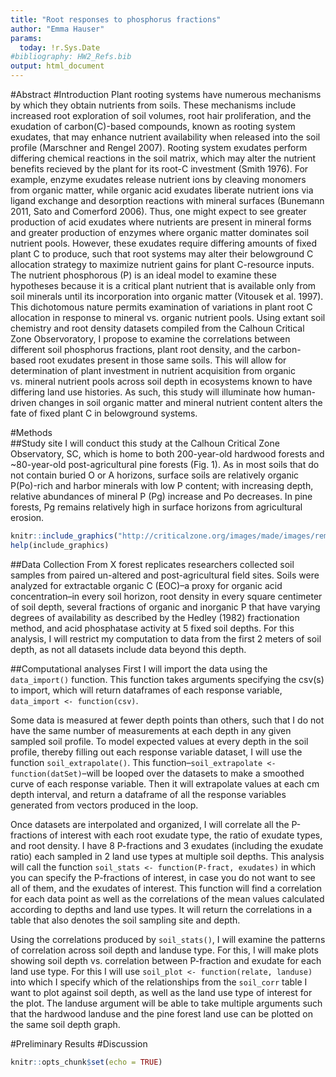 ```yaml
---
title: "Root responses to phosphorus fractions"
author: "Emma Hauser"
params:
  today: !r.Sys.Date
#bibliography: HW2_Refs.bib
output: html_document
---
```

#Abstract
#Introduction
Plant rooting systems have numerous mechanisms by which they obtain nutrients from soils. These mechanisms include increased root exploration of soil volumes, root hair proliferation, and the exudation of carbon(C)-based compounds, known as rooting system exudates, that may enhance nutrient availability when released into the soil profile (Marschner and Rengel 2007). Rooting system exudates perform differing chemical reactions in the soil matrix, which may alter the nutrient benefits recieved by the plant for its root-C investment (Smith 1976). For example, enzyme exudates release nutrient ions by cleaving monomers from organic matter, while organic acid exudates liberate nutrient ions via ligand exchange and desorption reactions with mineral surfaces (Bunemann 2011, Sato and Comerford 2006). Thus, one might expect to see greater production of acid exudates where nutrients are present in mineral forms and greater production of enzymes where organic matter dominates soil nutrient pools. However, these exudates require differing amounts of fixed plant C to produce, such that root systems may alter their belowground C allocation strategy to maximize nutrient gains for plant C-resource inputs. 
  The nutrient phosphorous (P) is an ideal model to examine these hypotheses because it is a critical plant nutrient that is available only from soil minerals until its incorporation into organic matter (Vitousek et al. 1997). This dichotomous nature permits examination of variations in plant root C allocation in response to mineral vs. organic nutrient pools. 
  Using extant soil chemistry and root density datasets compiled from the Calhoun Critical Zone Observoratory, I propose to examine the correlations between different soil phosphorus fractions, plant root density, and the carbon-based root exudates present in those same soils. This will allow for determination of plant investment in nutrient acquisition from organic vs. mineral nutrient pools across soil depth in ecosystems known to have differing land use histories. As such, this study will illuminate how human-driven changes in soil organic matter and mineral nutrient content alters the fate of fixed plant C in belowground systems. 

#Methods  
##Study site
I will conduct this study at the Calhoun Critical Zone Observatory, SC, which is home to both 200-year-old hardwood forests and ~80-year-old post-agricultural  pine forests (Fig. 1). As in most soils that do not contain buried O or A horizons, surface soils are relatively organic P(Po)-rich and harbor minerals with low P content; with increasing depth, relative abundances of mineral P (Pg) increase and Po decreases. In pine forests, Pg remains relatively high in surface horizons from agricultural erosion. 

```r
knitr::include_graphics("http://criticalzone.org/images/made/images/remote/https_criticalzone.org/images/national/photos-and-images/1National/CZOmap_900_508_80auto.jpg", dpi=100)
help(include_graphics)
```

##Data Collection
From X forest replicates researchers collected soil samples from paired un-altered and post-agricultural field sites. Soils were analyzed for extractable organic C (EOC)--a proxy for organic acid concentration--in every soil horizon, root density in every square centimeter of soil depth, several fractions of organic and inorganic P that have varying degrees of availability as described by the Hedley (1982) fractionation method, and acid phosphatase activity at 5 fixed soil depths. For this analysis, I will restrict my computation to data from the first 2 meters of soil depth, as not all datasets include data beyond this depth. 

##Computational analyses
  First I will import the data using the `data_import()` function. This function takes arguments specifying the csv(s) to import, which will return dataframes of each response variable, `data_import <- function(csv)`. 
  
  Some data is measured at fewer depth points than others, such that I do not have the same number of measurements at each depth in any given sampled soil profile. To model expected values at every depth in the soil profile, thereby filling out each response variable dataset, I will use the function `soil_extrapolate()`. This function--`soil_extrapolate <- function(datSet)`--will be looped over the datasets to make a smoothed curve of each response variable. Then it will extrapolate values at each cm depth interval, and return a dataframe of all the response variables generated from vectors produced in the loop.
  
Once datasets are interpolated and organized, I will correlate all the P-fractions of interest with each root exudate type, the ratio of exudate types, and root density. I have 8 P-fractions and 3 exudates (including the exudate ratio) each sampled in 2 land use types at multiple soil depths. This analysis will call the function `soil_stats <- function(P-fract, exudates)` in which you can specify the P-fractions of interest, in case you do not want to see all of them, and the exudates of interest. This function will find a correlation for each data point as well as the correlations of the mean values calculated according to depths and land use types. It will return the correlations in a table that also denotes the soil sampling site and depth. 

Using the correlations produced by `soil_stats()`, I will examine the patterns of correlation across soil depth and landuse type. For this, I will make plots showing soil depth vs. correlation between P-fraction and exudate for each land use type. For this I will use `soil_plot <- function(relate, landuse)` into which I specify which of the relationships from the `soil_corr` table I want to plot against soil depth, as well as the land use type of interest for the plot. The landuse argument will be able to take multiple arguments such that the hardwood landuse and the pine forest land use can be plotted on the same soil depth graph. 
  
#Preliminary Results
#Discussion
```r
knitr::opts_chunk$set(echo = TRUE)
```
